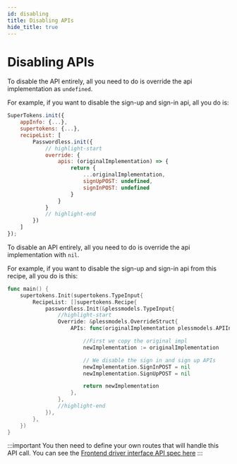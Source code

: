 ```yaml
---
id: disabling
title: Disabling APIs
hide_title: true
---
```



# Disabling APIs

<BackendSDKTabs>
<TabItem value="nodejs">

To disable the API entirely, all you need to do is override the api implementation as `undefined`.

For example, if you want to disable the sign-up and sign-in api, all you do is:

```jsx
SuperTokens.init({
    appInfo: {...},
    supertokens: {...},
    recipeList: [
        Passwordless.init({
            // highlight-start
            override: {
                apis: (originalImplementation) => {
                    return {
                        ...originalImplementation,
                        signUpPOST: undefined,
                        signInPOST: undefined
                    }
                }
            }
            // highlight-end
        })
    ]
});
```
</TabItem>
<TabItem value="go">

To disable an API entirely, all you need to do is override the api implementation with `nil`.

For example, if you want to disable the sign-up and sign-in api from this recipe, all you do is this:

```go
func main() {
	supertokens.Init(supertokens.TypeInput{
		RecipeList: []supertokens.Recipe{
			passwordless.Init(&plessmodels.TypeInput{
				//highlight-start
				Override: &plessmodels.OverrideStruct{
					APIs: func(originalImplementation plessmodels.APIInterface) plessmodels.APIInterface {

						//First we copy the original impl
						newImplementation := originalImplementation

						// We disable the sign in and sign up APIs
						newImplementation.SignInPOST = nil
						newImplementation.SignUpPOST = nil

						return newImplementation
					},
				},
				//highlight-end
			}),
		},
	})
}
```
</TabItem>
</BackendSDKTabs>

:::important
You then need to define your own routes that will handle this API call. You can see the [Frontend driver interface API spec here](../../apis)
:::